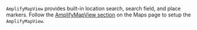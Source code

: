 `AmplifyMapView` provides built-in location search, search field, and place markers. Follow the [AmplifyMapView section](/lib-v1/geo/maps#amplifymapview) on the Maps page to setup the `AmplifyMapView`.
